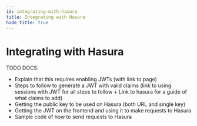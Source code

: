 ```yaml
---
id: integrating-with-hasura
title: Integrating with Hasura
hide_title: true
---
```


# Integrating with Hasura

TODO DOCS: 
- Explain that this requires enabling JWTs (with link to page)
- Steps to follow to generate a JWT with valid claims (link to using sessions with JWT for all steps to follow + Link to hasura for a guide of what claims to add)
- Getting the public key to be used on Hasura (both URL and single key)
- Getting the JWT on the frontend and using it to make requests to Hasura
- Sample code of how to send requests to Hasura
